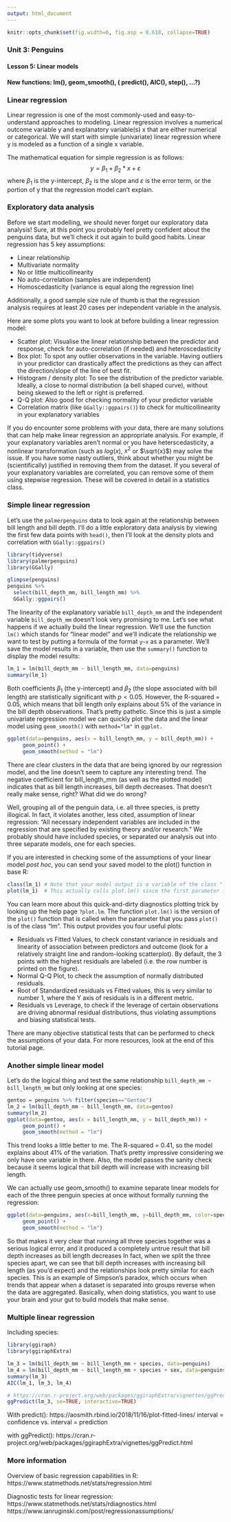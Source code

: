 ```yaml
---
output: html_document
---
```


```r
knitr::opts_chunk$set(fig.width=6, fig.asp = 0.618, collapse=TRUE) 
```

### Unit 3: Penguins
#### Lesson 5: Linear models
#### New functions: lm(), geom_smooth(), ( predict(), AIC(), step(), ...?)

### Linear regression

Linear regression is one of the most commonly-used and easy-to-understand approaches to modeling. Linear regression involves a numerical outcome variable y and explanatory variable(s) x that are either numerical or categorical. We will start with simple (univariate) linear regression where y is modeled as a function of a single x variable.

The mathematical equation for simple regression is as follows:
$$y = \beta_1 + \beta_2*x + \varepsilon$$
where $\beta_1$ is the y-intercept, $\beta_2$ is the slope and $\varepsilon$ is the error term, or the portion of y that the regression model can't explain. 

### Exploratory data analysis

Before we start modelling, we should never forget our exploratory data analysis! Sure, at this point you probably feel pretty confident about the penguins data, but we'll check it out again to build good habits. Linear regression has 5 key assumptions:

-  Linear relationship 
-  Multivariate normality
-  No or little multicollinearity
-  No auto-correlation (samples are independent)
-  Homoscedasticity (variance is equal along the regression line)

Additionally, a good sample size rule of thumb is that the regression analysis requires at least 20 cases per independent variable in the analysis.

Here are some plots you want to look at before building a linear regression model:

-  Scatter plot: Visualise the linear relationship between the predictor and response, check for auto-correlation (if needed) and heteroscedasticity
-  Box plot: To spot any outlier observations in the variable. Having outliers in your predictor can drastically affect the predictions as they can affect the direction/slope of the line of best fit.
-  Histogram / density plot: To see the distribution of the predictor variable. Ideally, a close to normal distribution (a bell shaped curve), without being skewed to the left or right is preferred.
-  Q-Q plot: Also good for checking normality of your predictor variable
-  Correlation matrix (like `GGally::ggpairs()`) to check for multicollinearity in your explanatory variables

If you do encounter some problems with your data, there are many solutions that can help make linear regression an appropriate analysis. For example, if your explanatory variables aren't normal or you have heterscedasticity, a nonlinear transformation (such as $log(x)$, $x^2$ or $\sqrt{x}$) may solve the issue. If you have some nasty outliers, think about whether you might be (scientifically) justified in removing them from the dataset. If you several of your explanatory variables are correlated, you can remove some of them using stepwise regression. These will be covered in detail in a statistics class.

### Simple linear regression

Let's use the `palmerpenguins` data to look again at the relationship between bill length and bill depth. I'll do a little exploratory data analysis by viewing the first few data points with `head()`, then I'll look at the density plots and correlation with `GGally::ggpairs()`

```r
library(tidyverse)
library(palmerpenguins)
library(GGally)

glimpse(penguins)
penguins %>% 
  select(bill_depth_mm, bill_length_mm) %>%
  GGally::ggpairs()
```

The linearity of the explanatory variable `bill_depth_mm` and the independent variable `bill_depth_mm` doesn't look very promising to me. Let's see what happens if we actually build the linear regression. We'll use the function `lm()` which stands for "linear model" and we'll indicate the relationship we want to test by putting a formula of the format `y~x` as a parameter. We'll save the model results in a variable, then use the `summary()` function to display the model results: 

```r
lm_1 = lm(bill_depth_mm ~ bill_length_mm, data=penguins)
summary(lm_1)
```

Both coefficients $\beta_1$ (the y-intercept) and $\beta_2$ (the slope associated with bill length) are statistically significant with $p<0.05$. However, the R-squared = 0.05, which means that bill length only explains about 5% of the variance in the bill depth observations. That's pretty pathetic. Since this is just a simple univariate regression model we can quickly plot the data and the linear model using `geom_smooth()` with `method="lm"` in `ggplot.` 

```r
ggplot(data=penguins, aes(x = bill_length_mm, y = bill_depth_mm)) +
     geom_point() +
     geom_smooth(method = "lm")
```

There are clear clusters in the data that are being ignored by our regression model, and the line doesn't seem to capture any interesting trend. The negative coefficient for bill_length_mm (as well as the plotted model) indicates that as bill length increases, bill depth decreases. That doesn't really make sense, right? What did we do wrong?

Well, grouping all of the penguin data, i.e. all three species, is pretty illogical. In fact, it violates another, less cited, assumption of linear regression: "All necessary independent variables are included in the regression that are specified by existing theory and/or research." We probably should have included species, or separated our analysis out into three separate models, one for each species. 

If you are interested in checking some of the assumptions of your linear model *post hoc*, you can send your saved model to the plot() function in base R:

```r
class(lm_1) # Note that your model output is a variable of the class "lm"
plot(lm_1)  # This actually calls plot.lm() since the first parameter is class "lm"
```

You can learn more about this quick-and-dirty diagnostics plotting trick by looking up the help page `?plot.lm`. The function `plot.lm()` is the version of the `plot()` function that is called when the parameter that you pass `plot()` is of the class "lm". This output provides you four useful plots:

-  Residuals vs Fitted Values, to check constant variance in residuals and linearity of association between predictors and outcome (look for a relatively straight line and random-looking scatterplot). By default, the 3 points with the highest residuals are labeled (i.e. the row number is printed on the figure).
-  Normal Q-Q Plot, to check the assumption of normally distributed residuals.
-  Root of Standardized residuals vs Fitted values, this is very similar to number 1, where the Y axis of residuals is in a different metric.
-  Residuals vs Leverage, to check if the leverage of certain observations are driving abnormal residual distributions, thus violating assumptions and biasing statistical tests. 

There are many objective statistical tests that can be performed to check the assumptions of your data. For more resources, look at the end of this tutorial page.

### Another simple linear model

Let's do the logical thing and test the same relationship `bill_depth_mm ~ bill_length_mm` but only looking at one species:

```r
gentoo = penguins %>% filter(species=="Gentoo")
lm_2 = lm(bill_depth_mm ~ bill_length_mm, data=gentoo)
summary(lm_2)
ggplot(data=gentoo, aes(x = bill_length_mm, y = bill_depth_mm)) +
     geom_point() +
     geom_smooth(method = "lm")
```

This trend looks a little better to me. The R-squared = 0.41, so the model explains about 41% of the variation. That's pretty impressive considering we only have one variable in there. Also, the model passes the sanity check because it seems logical that bill depth will increase with increasing bill length. 

We can actually use geom_smooth() to examine separate linear models for each of the three penguin species at once without formally running the regression:

```r
ggplot(data=penguins, aes(x=bill_length_mm, y=bill_depth_mm, color=species)) +
     geom_point() +
     geom_smooth(method = "lm")
```

So that makes it very clear that running all three species together was a serious logical error, and it produced a completely untrue result that bill depth increases as bill length decreases In fact, when we split the three species apart, we can see that bill depth increases with increasing bill length (as you'd expect) and the relationships look pretty similar for each species. This is an example of Simpson's paradox, which occurs when trends that appear when a dataset is separated into groups reverse when the data are aggregated. Basically, when doing statistics, you want to use your brain and your gut to build models that make sense.

### Multiple linear regression

Including species:

```r
library(ggiraph)
library(ggiraphExtra)

lm_3 = lm(bill_depth_mm ~ bill_length_mm + species, data=penguins)
lm_4 = lm(bill_depth_mm ~ bill_length_mm + species + sex, data=penguins)
summary(lm_3)
AIC(lm_1, lm_3, lm_4)

# https://cran.r-project.org/web/packages/ggiraphExtra/vignettes/ggPredict.html
ggPredict(lm_3, se=TRUE, interactive=TRUE)
```

With predict():
https://aosmith.rbind.io/2018/11/16/plot-fitted-lines/
interval = confidence vs. interval = prediction

with ggPredict():
https://cran.r-project.org/web/packages/ggiraphExtra/vignettes/ggPredict.html


### More information

Overview of basic regression capabilities in R:
https://www.statmethods.net/stats/regression.html

Diagnostic tests for linear regression:
https://www.statmethods.net/stats/rdiagnostics.html
https://www.ianruginski.com/post/regressionassumptions/

